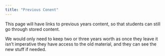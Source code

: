 ```yaml
---
title: "Previous Conent"
---
```

This page will have links to previous years content, so that students can still go through stored content. 

We would only need to keep two or three years worth as once they leave it isn't imperative they have access to the old material, and they can see the new stuff if needed.